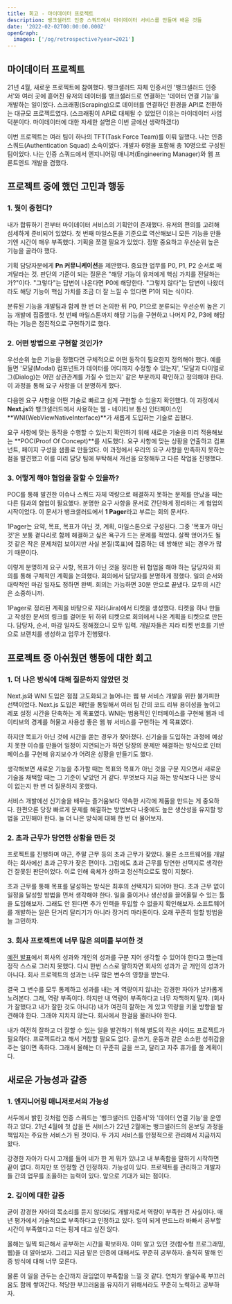 ```yaml
---
title: 회고 - 마이데이터 프로젝트
description: 뱅크샐러드 인증 스쿼드에서 마이데이터 서비스를 만들며 배운 것들
date: '2022-02-02T00:00:00.000Z'
openGraph:
  images: ['/og/retrospective?year=2021']
---
```


## 마이데이터 프로젝트

21년 4월, 새로운 프로젝트에 참여했다. 뱅크샐러드 자체 인증서인 '뱅크샐러드 인증서'와 여러 곳에 흩어진 유저의 데이터를 뱅크샐러드로 연결하는 '데이터 연결 기능'을 개발하는 일이었다. 스크래핑(Scraping)으로 데이터를 연결하던 환경을 API로 전환하는 대규모 프로젝트였다. (스크래핑이 API로 대체될 수 있었던 이유는 마이데이터 사업 덕분이다. 마이데이터에 대한 자세한 설명은 이번 글에선 생략하겠다)

이번 프로젝트는 여러 팀이 하나의 TFT(Task Force Team)를 이뤄 일했다. 나는 인증 스쿼드(Authentication Squad) 소속이었다. 개발자 6명을 포함해 총 10명으로 구성된 팀이었다. 나는 인증 스쿼드에서 엔지니어링 매니저(Engineering Manager)와 웹 프론트엔드 개발을 겸했다.

## 프로젝트 중에 했던 고민과 행동

### 1. 뭣이 중헌디?

내가 합류하기 전부터 마이데이터 서비스의 기획안이 존재했다. 유저의 편의를 고려해 섬세하게 준비되어 있었다. 첫 번째 마일스톤을 기준으로 역산해보니 모든 기능을 만들기엔 시간이 매우 부족했다. 기획을 쪼갤 필요가 있었다. 정말 중요하고 우선순위 높은 기능을 골라야 했다.

기획 담당자분에게 **Pn 커뮤니케이션**을 제안했다. 중요한 업무를 P0, P1, P2 순서로 매겨달라는 것. 판단의 기준이 되는 질문은 "해당 기능이 유저에게 핵심 가치를 전달하는가?"이다. "그렇다"는 답변이 나온다면 P0에 해당한다. "그렇지 않다"는 답변이 나왔더라도 해당 기능이 핵심 가치를 조금 더 잘 느낄 수 있다면 P1이 되는 식이다.

분류된 기능을 개발팀과 함께 한 번 더 논의한 뒤 P0, P1으로 분류되는 우선순위 높은 기능 개발에 집중했다. 첫 번째 마일스톤까지 해당 기능을 구현하고 나머지 P2, P3에 해당하는 기능은 점진적으로 구현하기로 했다.

### 2. 어떤 방법으로 구현할 것인가?

우선순위 높은 기능을 정했다면 구체적으로 어떤 동작이 필요한지 정의해야 했다. 예를 들면 '모달(Modal) 컴포넌트가 데이터를 어디까지 수정할 수 있는지', '모달과 다이얼로그(Dialog)는 어떤 상관관계를 가질 수 있는지' 같은 부분까지 확인하고 정의해야 한다. 이 과정을 통해 요구 사항을 더 분명하게 했다.

다음엔 요구 사항을 어떤 기술로 빠르고 쉽게 구현할 수 있을지 확인했다. 이 과정에서 **Next.js**와 뱅크샐러드에서 사용하는 웹 - 네이티브 통신 인터페이스인 **WNI(WebViewNativeInterface)**가 새롭게 도입하는 기술로 꼽혔다.

요구 사항에 맞는 동작을 수행할 수 있는지 확인하기 위해 새로운 기술을 미리 적용해보는 **POC(Proof Of Concept)**를 시도했다. 요구 사항에 맞는 상황을 연출하고 컴포넌트, 페이지 구성을 샘플로 만들었다. 이 과정에서 우리의 요구 사항을 만족하지 못하는 점을 발견했고 이를 미리 담당 팀에 부탁해서 개선을 요청해두고 다른 작업을 진행했다.

### 3. 어떻게 해야 협업을 잘할 수 있을까?

POC를 통해 발견한 이슈나 스쿼드 자체 역량으로 해결하지 못하는 문제를 만났을 때는 다른 팀과의 협업이 필요했다. 분명한 요구 사항을 문서로 간단하게 정리하는 게 협업의 시작이었다. 이 문서가 뱅크샐러드에서 **1 Pager**라고 부르는 회의 문서다.

1Pager는 요약, 목표, 목표가 아닌 것, 계획, 마일스톤으로 구성된다. 그중 '목표가 아닌 것'은 보통 곁다리로 함께 해결하고 싶은 욕구가 드는 문제를 적었다. 살짝 얹어가도 될 것 같은 작은 문제처럼 보이지만 사실 본질(목표)에 집중하는 데 방해만 되는 경우가 많기 때문이다.

이렇게 분명하게 요구 사항, 목표가 아닌 것을 정리한 뒤 협업을 해야 하는 담당자와 회의를 통해 구체적인 계획을 논의했다. 회의에서 담당자를 분명하게 정했다. 일의 순서와 대략적인 마감 일자도 정하면 완벽. 회의는 가능하면 30분 안으로 끝냈다. 모두의 시간은 소중하니까.

1Pager로 정리된 계획을 바탕으로 지라(Jira)에서 티켓을 생성했다. 티켓을 하나 만들고 작성한 문서의 링크를 걸어둔 뒤 하위 티켓으로 회의에서 나온 계획을 티켓으로 만든다. 담당자, 순서, 마감 일자도 정해졌으니 모두 입력. 개발자들은 지라 티켓 번호를 기반으로 브랜치를 생성하고 업무가 진행됐다.

## 프로젝트 중 아쉬웠던 행동에 대한 회고

### 1. 더 나은 방식에 대해 질문하지 않았던 것

Next.js와 WNI 도입은 점점 고도화되고 늘어나는 웹 뷰 서비스 개발을 위한 불가피한 선택이었다. Next.js 도입은 패턴을 통일해서 여러 팀 간의 코드 리뷰 용이성을 높이고 레포 설정 시간을 단축하는 게 목표였다. WNI는 범용적인 인터페이스를 구현해 웹과 네이티브의 경계를 허물고 사용성 좋은 웹 뷰 서비스를 구현하는 게 목표였다.

하지만 목표가 아닌 것에 시간을 쏟는 경우가 잦아졌다. 신기술을 도입하는 과정에 예상치 못한 이슈를 만들어 일정이 지연되는가 하면 당장의 문제만 해결하는 방식으로 인터페이스를 구현해 유지보수가 어려운 상황을 만들기도 했다.

생각해보면 새로운 기능을 추가할 때는 목표와 목표가 아닌 것을 구분 지으면서 새로운 기술을 채택할 때는 그 기준이 낮았던 거 같다. 무엇보다 지금 하는 방식보다 나은 방식이 없는지 한 번 더 질문하지 못했다.

서비스 개발에선 신기술을 배우는 즐거움보다 약속한 시각에 제품을 만드는 게 중요하다. 한편으론 당장 빠르게 문제를 해결하는 방법보다 나중에도 높은 생산성을 유지할 방법을 고민해야 한다. 늘 더 나은 방식에 대해 한 번 더 물어보자.

### 2. 초과 근무가 당연한 상황을 만든 것

프로젝트를 진행하며 야근, 주말 근무 등의 초과 근무가 잦았다. 물론 소프트웨어를 개발하는 회사에선 초과 근무가 잦은 편이다. 그럼에도 초과 근무를 당연한 선택지로 생각한 건 잘못된 판단이었다. 이로 인해 육체가 상하고 정신적으로도 많이 지쳤다.

초과 근무를 통해 목표를 달성하는 방식은 최후의 선택지가 되어야 한다. 초과 근무 없이 일정을 달성할 방법을 먼저 생각해야 한다. 일을 줄이거나 생산성을 끌어올릴 수 있는 툴을 도입해보자. 그래도 안 된다면 추가 인력을 투입할 수 없을지 확인해보자. 소프트웨어를 개발하는 일은 단거리 달리기가 아니라 장거리 마라톤이다. 오래 꾸준히 일할 방법을 늘 고민하자.

### 3. 회사 프로젝트에 너무 많은 의미를 부여한 것

[예전 발표](https://speakerdeck.com/hajoeun/190706-gdg-x-for-dot-d?slide=82)에서 회사의 성과와 개인의 성과를 구분 지어 생각할 수 있어야 한다고 했는데 정작 스스로 그러지 못했다. 다시 한번 스스로 말하자면 회사의 성과가 곧 개인의 성과가 아니다. 회사 프로젝트의 성과는 너무 많은 변수의 영향을 받는다.

결국 그 변수를 모두 통제하고 성과를 내는 게 역량이지 않냐는 강경한 자아가 날카롭게 노려본다. 그래, 역량 부족이다. 하지만 내 역량이 부족하다고 너무 자책하지 말자. (회사가 잘했다고 내가 잘한 것도 아니다) 내가 여전히 잘하는 게 있고 역량을 키울 방향을 발견해야 한다. 그래야 지치지 않는다. 회사에서 한걸음 물러나야 한다.

내가 여전히 잘하고 더 잘할 수 있는 일을 발견하기 위해 별도의 작은 사이드 프로젝트가 필요하다. 프로젝트라고 해서 거창할 필요도 없다. 글쓰기, 운동과 같은 소소한 성취감을 주는 일이면 족하다. 그래서 올해는 더 꾸준히 글을 쓰고, 달리고 자주 휴가를 쓸 계획이다.

## 새로운 가능성과 갈증

### 1. 엔지니어링 매니저로서의 가능성

서두에서 밝힌 것처럼 인증 스쿼드는 '뱅크샐러드 인증서'와 '데이터 연결 기능'을 운영하고 있다. 21년 4월에 첫 삽을 뜬 서비스가 22년 2월에는 뱅크샐러드의 온보딩 과정을 책임지는 주요한 서비스가 된 것이다. 두 가지 서비스를 안정적으로 관리해서 지금까지 왔다.

강경한 자아가 다시 고개를 들어 네가 한 게 뭐가 있냐고 내 부족함을 말하기 시작하면 끝이 없다. 하지만 또 인정할 건 인정하자. 가능성이 있다. 프로젝트를 관리하고 개발자들 간의 업무를 조율하는 능력이 있다. 앞으로 기대가 되는 점이다.

### 2. 깊이에 대한 갈증

굳이 강경한 자아의 목소리를 듣지 않더라도 개발자로서 역량이 부족한 건 사실이다. 매년 평가에서 기술적으로 부족하다고 인정하고 있다. 일이 되게 만드느라 바빠서 공부할 시간이 부족했다고 더는 핑계 대고 싶진 않다.

올해는 일찍 퇴근해서 공부하는 시간을 확보하자. 이미 알고 있던 것(함수형 프로그래밍, 웹)을 더 알아보자. 그리고 지금 맡은 인증에 대해서도 꾸준히 공부하자. 솔직히 말해 인증 방식에 대해 너무 모른다.

물론 이 일을 관두는 순간까지 끊임없이 부족함을 느낄 것 같다. 연차가 쌓일수록 부끄러움도 함께 쌓여간다. 적당한 부끄러움을 유지하기 위해서라도 꾸준히 노력하고 공부하자.
